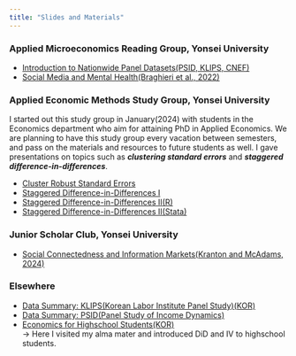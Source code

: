 ```yaml
---
title: "Slides and Materials"
---
```


### Applied Microeconomics Reading Group, Yonsei University
- [Introduction to Nationwide Panel Datasets(PSID, KLIPS, CNEF)](https://www.dropbox.com/scl/fi/3jtoo2se7ug6o0io5rugj/nationwide-panel-data-sets_public.pdf?rlkey=jhjsl6cvljn8qif9021ubgd6m&dl=0)
- [Social Media and Mental Health(Braghieri et al., 2022)](https://www.dropbox.com/scl/fi/jxzuo72gy9ccq333rmwol/Social_Media_and_Mental_Health_public.pdf?rlkey=4jy4i8t7on3jktzndifx2ovwt&dl=0)


### Applied Economic Methods Study Group, Yonsei University
I started out this study group in January(2024) with students in the Economics department who aim for attaining PhD in Applied Economics. We are planning to have this study group every vacation between semesters, and pass on the materials and resources to future students as well. I gave presentations on topics such as ***clustering standard errors*** and ***staggered difference-in-differences***.
<br>

- [Cluster Robust Standard Errors](ref/Cluster_SE.html)
- [Staggered Difference-in-Differences I](https://www.dropbox.com/scl/fi/rrg7puid9k5btqk6cp7n4/sdid1_public.pdf?rlkey=pti5il9zfrzz0xkb4snbbfxa5&dl=0)
- [Staggered Difference-in-Differences II(R)](https://www.dropbox.com/scl/fi/qsgfkb5llvrw2ub25r5b5/sdid2-R-_public.pdf?rlkey=ks39bax5reml0qk9b8umtvhdo&dl=0)
- [Staggered Difference-in-Differences II(Stata)](https://www.dropbox.com/scl/fi/w4r8h13olp1k6zql8kphl/sdid2-STATA-_public.pdf?rlkey=g8cv3iwbfsoud66qd1qin2quu&dl=0)
<br>


### Junior Scholar Club, Yonsei University
- [Social Connectedness and Information Markets(Kranton and McAdams, 2024)](https://www.dropbox.com/scl/fi/yggwknxu3cevc58k9c22k/JSC_Weekly_24_1-_.pdf?rlkey=9ov5j2rzfpxbaizjxdc3cyy7k&dl=0)

### Elsewhere
- [Data Summary: KLIPS(Korean Labor Institute Panel Study)(KOR)](https://www.dropbox.com/scl/fi/sjom2vvamipv6i4009vvg/klips_wypark_public.pdf?rlkey=ztmymtq4jdu2ojlrb3dp1nfdq&dl=0)
- [Data Summary: PSID(Panel Study of Income Dynamics)](https://www.dropbox.com/scl/fi/8ao0yx4twyes45kferww6/psid_wypark_public.pdf?rlkey=hyvq9li3hcyjycsgsujk1mzit&dl=0)
- [Economics for Highschool Students(KOR)](https://www.dropbox.com/scl/fi/2qx9qujk6mgh6nb62cv1h/_-_-_-_.pdf?rlkey=pi4xf5rwol1k7dmt6mai5s68v&dl=0) <br> &rarr; Here I visited my alma mater and introduced DiD and IV to highschool students.
